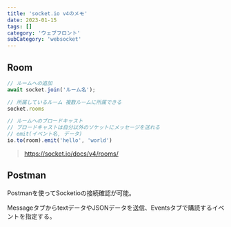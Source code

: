 ```yaml
---
title: 'socket.io v4のメモ'
date: 2023-01-15
tags: []
category: 'ウェブフロント'
subCategory: 'websocket'
---
```


## Room

```typescript
// ルームへの追加
await socket.join('ルーム名');

// 所属しているルーム 複数ルームに所属できる
socket.rooms

// ルームへのブロードキャスト
// ブロードキャストは自分以外のソケットにメッセージを送れる
// emit(イベント名, データ)
io.to(room).emit('hello', 'world')
```

> https://socket.io/docs/v4/rooms/

## Postman
Postmanを使ってSocketioの接続確認が可能。

MessageタブからtextデータやJSONデータを送信、Eventsタブで購読するイベントを指定する。